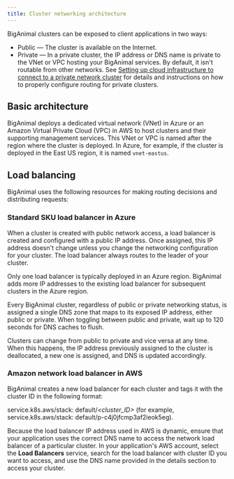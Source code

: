 ```yaml
---
title: Cluster networking architecture
---
```

BigAnimal clusters can be exposed to client applications in two ways:

-   Public — The cluster is available on the Internet.
-   Private — In a private cluster, the IP address or DNS name is private to the VNet or VPC hosting your BigAnimal services. By default, it isn't routable from other networks. See [Setting up cloud infrastructure to connect to a private network cluster](../../using_cluster/02_connecting_your_cluster/#setting-up-cloud-infrastructure-to-connect-to-a-private-network-cluster) for details and instructions on how to properly configure routing for private clusters.

## Basic architecture

BigAnimal deploys a dedicated virtual network (VNet) in Azure or an Amazon Virtual Private Cloud (VPC) in AWS to host clusters and their supporting management services. This VNet or VPC is named after the region where the cluster is deployed. In Azure, for example, if the cluster is deployed in the East US region, it is named `vnet-eastus`.

## Load balancing

BigAnimal uses the following resources for making routing decisions and distributing requests: 

### Standard SKU load balancer in Azure

When a cluster is created with public network access, a load balancer is created and configured with a public IP address. Once assigned, this IP address doesn't change unless you change the networking configuration for your cluster. The load balancer always routes to the leader of your cluster. 

Only one load balancer is typically deployed in an Azure region. BigAnimal adds more IP addresses to the existing load balancer for subsequent clusters in the Azure region.

Every BigAnimal cluster, regardless of public or private networking status, is assigned a single DNS zone that maps to its exposed IP address, either public or private. When toggling between public and private, wait up to 120 seconds for DNS caches to flush.

Clusters can change from public to private and vice versa at any time. When this happens, the IP address previously assigned to the cluster is deallocated, a new one is assigned, and DNS is updated accordingly.

### Amazon network load balancer in AWS 

BigAnimal creates a new load balancer for each cluster and tags it with the cluster ID in the following format: 

service.k8s.aws/stack: default/*<cluster_ID>* (for example, service.k8s.aws/stack: default/p-c4j0jfcmp3af2ieok5eg).

Because the load balancer IP address used in AWS is dynamic, ensure that your application uses the correct DNS name to access the network load balancer of a particular cluster. In your application's AWS account, select the **Load Balancers** service, search for the load balancer with cluster ID you want to access, and use the DNS name provided in the details section to access your cluster.